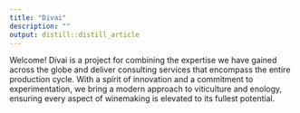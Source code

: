 ```yaml
---
title: "Divai"
description: ""
output: distill::distill_article
---
```


Welcome! Divai is a project for combining the expertise we have gained across the globe and deliver consulting services that encompass the entire production cycle. With a spirit of innovation and a commitment to experimentation, we bring a modern approach to viticulture and enology, ensuring every aspect of winemaking is elevated to its fullest potential.
